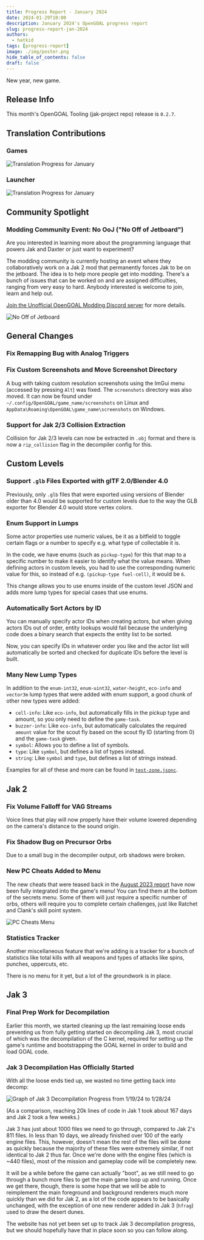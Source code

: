 ```yaml
---
title: Progress Report - January 2024
date: 2024-01-29T10:00
description: January 2024's OpenGOAL progress report
slug: progress-report-jan-2024
authors:
  - hatkid
tags: [progress-report]
image: ./img/poster.png
hide_table_of_contents: false
draft: false
---
```


<head>
  <meta name="twitter:card" content="summary_large_image" />
</head>

New year, new game.

<!--truncate-->

## Release Info

This month's OpenGOAL Tooling (jak-project repo) release is `0.2.7`.

<div className="row markdownMarginBottom">
  <div className="col col--12">
    <LauncherDownloadLink />
  </div>
</div>

## Translation Contributions

### Games

![Translation Progress for January](img/i18n-games.png)

### Launcher

![Translation Progress for January](img/i18n-launcher.png)

## Community Spotlight

### Modding Community Event: No OoJ ("No Off of Jetboard")

Are you interested in learning more about the programming language that powers Jak and Daxter or just want to experiment?

The modding community is currently hosting an event where they collaboratively work on a Jak 2 mod that permanently forces Jak to be on the jetboard. The idea is to help more people get into modding. There's a bunch of issues that can be worked on and are assigned difficulties, ranging from very easy to hard. Anybody interested is welcome to join, learn and help out.

[Join the Unofficial OpenGOAL Modding Discord server](https://discord.gg/k5PKHta6d8) for more details.

![No Off of Jetboard](img/no-ooj.png)

## General Changes

### Fix Remapping Bug with Analog Triggers <PRLink href="https://github.com/open-goal/jak-project/pull/3294"/>

### Fix Custom Screenshots and Move Screenshot Directory <PRLink href="https://github.com/open-goal/jak-project/pull/3339"/>

A bug with taking custom resolution screenshots using the ImGui menu (accessed by pressing `Alt`) was fixed. The `screenshots` directory was also moved. It can now be found under `~/.config/OpenGOAL/game_name/screenshots` on Linux and `AppData\Roaming\OpenGOAL\game_name\screenshots` on Windows.

### Support for Jak 2/3 Collision Extraction <PRLink href="https://github.com/open-goal/jak-project/pull/3292"/> <PRLink href="https://github.com/open-goal/jak-project/pull/3348"/>

Collision for Jak 2/3 levels can now be extracted in `.obj` format and there is now a `rip_collision` flag in the decompiler config for this.

## Custom Levels

### Support `.glb` Files Exported with glTF 2.0/Blender 4.0 <PRLink href="https://github.com/open-goal/jak-project/pull/3268"/> <PRLink href="https://github.com/open-goal/jak-project/pull/3322"/>

Previously, only `.glb` files that were exported using versions of Blender older than 4.0 would be supported for custom levels due to the way the GLB exporter for Blender 4.0 would store vertex colors.

### Enum Support in Lumps <PRLink href="https://github.com/open-goal/jak-project/pull/3305"/>

Some actor properties use numeric values, be it as a bitfield to toggle certain flags or a number to specify e.g. what type of collectable it is.

In the code, we have enums (such as `pickup-type`) for this that map to a specific number to make it easier to identify what the value means. When defining actors in custom levels, you had to use the corresponding numeric value for this, so instead of e.g. `(pickup-type fuel-cell)`, it would be `6`.

This change allows you to use enums inside of the custom level JSON and adds more lump types for special cases that use enums.

### Automatically Sort Actors by ID <PRLink href="https://github.com/open-goal/jak-project/pull/3315"/>

You can manually specify actor IDs when creating actors, but when giving actors IDs out of order, entity lookups would fail because the underlying code does a binary search that expects the entity list to be sorted.

Now, you can specify IDs in whatever order you like and the actor list will automatically be sorted and checked for duplicate IDs before the level is built.

### Many New Lump Types <PRLink href="https://github.com/open-goal/jak-project/pull/3324"/> <PRLink href="https://github.com/open-goal/jak-project/pull/3337"/>

In addition to the `enum-int32`, `enum-uint32`, `water-height`, `eco-info` and `vector3m` lump types that were added with enum support, a good chunk of other new types were added:

- `cell-info`: Like `eco-info`, but automatically fills in the pickup type and amount, so you only need to define the `game-task`.
- `buzzer-info`: Like `eco-info`, but automatically calculates the required `amount` value for the scout fly based on the scout fly ID (starting from 0) and the `game-task` given.
- `symbol`: Allows you to define a list of symbols.
- `type`: Like `symbol`, but defines a list of types instead.
- `string`: Like `symbol` and `type`, but defines a list of strings instead.

Examples for all of these and more can be found in [`test-zone.jsonc`](https://github.com/open-goal/jak-project/blob/master/custom_levels/jak1/test-zone/test-zone.jsonc).

## Jak 2

### Fix Volume Falloff for VAG Streams <PRLink href="https://github.com/open-goal/jak-project/pull/3314"/>

Voice lines that play will now properly have their volume lowered depending on the camera's distance to the sound origin.

### Fix Shadow Bug on Precursor Orbs <PRLink href="https://github.com/open-goal/jak-project/pull/3271"/>

Due to a small bug in the decompiler output, orb shadows were broken.

### New PC Cheats Added to Menu <PRLink href="https://github.com/open-goal/jak-project/pull/3275"/>

The new cheats that were teased back in the [August 2023 report](https://opengoal.dev/blog/progress-report-aug-2023#new-secrets) have now been fully integrated into the game's menu! You can find them at the bottom of the secrets menu. Some of them will just require a specific number of orbs, others will require you to complete certain challenges, just like Ratchet and Clank's skill point system.

![PC Cheats Menu](img/pc-cheats.png)

### Statistics Tracker <PRLink href="https://github.com/open-goal/jak-project/pull/3288"/>

Another miscellaneous feature that we're adding is a tracker for a bunch of statistics like total kills with all weapons and types of attacks like spins, punches, uppercuts, etc.

There is no menu for it yet, but a lot of the groundwork is in place.

## Jak 3

### Final Prep Work for Decompilation <PRLink href="https://github.com/open-goal/jak-project/pull/3300"/> <PRLink href="https://github.com/open-goal/jak-project/pull/3098"/> <PRLink href="https://github.com/open-goal/jak-project/pull/3310"/> <PRLink href="https://github.com/open-goal/jak-project/pull/3311"/> <PRLink href="https://github.com/open-goal/jak-project/pull/3308"/> <PRLink href="https://github.com/open-goal/jak-project/pull/3316"/>

Earlier this month, we started cleaning up the last remaining loose ends preventing us from fully getting started on decompiling Jak 3, most crucial of which was the decompilation of the C kernel, required for setting up the game's runtime and bootstrapping the GOAL kernel in order to build and load GOAL code.

### Jak 3 Decompilation Has Officially Started <PRLink href="https://github.com/open-goal/jak-project/pull/3319"/> <PRLink href="https://github.com/open-goal/jak-project/pull/3321"/> <PRLink href="https://github.com/open-goal/jak-project/pull/3326"/> <PRLink href="https://github.com/open-goal/jak-project/pull/3332"/> <PRLink href="https://github.com/open-goal/jak-project/pull/3328"/> <PRLink href="https://github.com/open-goal/jak-project/pull/3330"/> <PRLink href="https://github.com/open-goal/jak-project/pull/3331"/> <PRLink href="https://github.com/open-goal/jak-project/pull/3333"/> <PRLink href="https://github.com/open-goal/jak-project/pull/3334"/> <PRLink href="https://github.com/open-goal/jak-project/pull/3335"/> <PRLink href="https://github.com/open-goal/jak-project/pull/3338"/> <PRLink href="https://github.com/open-goal/jak-project/pull/3340"/> <PRLink href="https://github.com/open-goal/jak-project/pull/3344"/> <PRLink href="https://github.com/open-goal/jak-project/pull/3345"/> <PRLink href="https://github.com/open-goal/jak-project/pull/3346"/> <PRLink href="https://github.com/open-goal/jak-project/pull/3347"/> <PRLink href="https://github.com/open-goal/jak-project/pull/3349"/>

With all the loose ends tied up, we wasted no time getting back into decomp:

![Graph of Jak 3 Decompilation Progress from 1/19/24 to 1/28/24](img/j3-decomp-progress.png)

(As a comparison, reaching 20k lines of code in Jak 1 took about 167 days and Jak 2 took a few weeks.)

Jak 3 has just about 1000 files we need to go through, compared to Jak 2's 811 files. In less than 10 days, we already finished over 100 of the early engine files. This, however, doesn't mean the rest of the files will be done as quickly because the majority of these files were extremely similar, if not identical to Jak 2 thus far. Once we're done with the engine files (which is ~440 files), most of the mission and gameplay code will be completely new.

It will be a while before the game can actually "boot", as we still need to go through a bunch more files to get the main game loop up and running. Once we get there, though, there is some hope that we will be able to reimplement the main foreground and background renderers much more quickly than we did for Jak 2, as a lot of the code appears to be basically unchanged, with the exception of one new renderer added in Jak 3 (`hfrag`) used to draw the desert dunes.

The website has not yet been set up to track Jak 3 decompilation progress, but we should hopefully have that in place soon so you can follow along.
